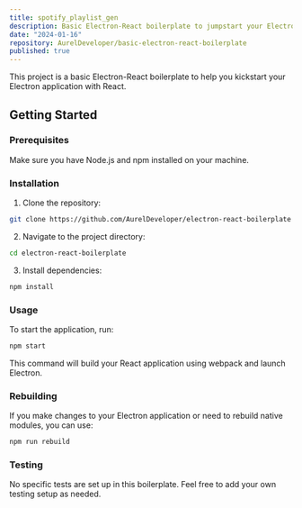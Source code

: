 ```yaml
---
title: spotify_playlist_gen
description: Basic Electron-React boilerplate to jumpstart your Electron application development with React.
date: "2024-01-16"
repository: AurelDeveloper/basic-electron-react-boilerplate
published: true
---
```


This project is a basic Electron-React boilerplate to help you kickstart your Electron application with React.

## Getting Started

### Prerequisites

Make sure you have Node.js and npm installed on your machine.

### Installation

1. Clone the repository:

```bash
git clone https://github.com/AurelDeveloper/electron-react-boilerplate
   ```

2. Navigate to the project directory:

```bash
cd electron-react-boilerplate
   ```

3. Install dependencies:

```bash
npm install
   ```

### Usage

To start the application, run:

```bash
npm start
```

This command will build your React application using webpack and launch Electron.

### Rebuilding

If you make changes to your Electron application or need to rebuild native modules, you can use:

```bash
npm run rebuild
```

### Testing

No specific tests are set up in this boilerplate. Feel free to add your own testing setup as needed.

